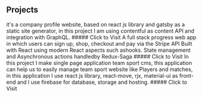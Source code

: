 ## Projects

<ProjectCard title="Company Profile website" link="https://company-profile-website.netlify.app" bg="linear-gradient(0deg, rgba(23,192,235,1) 0%, rgba(126,255,245,1) 100%)">
it's a company profile website, based on react js library and gatsby as a static site generator, in this project I am using contentful as content API and integration with GraphQL. 
##### Click to Visit
</ProjectCard>


<ProjectCard title="Bring Da Outfits" link="https://react-ecom-live.herokuapp.com" bg="linear-gradient(0deg, rgba(255,242,0,1) 0%, rgba(255,175,64,1) 100%)">
A full stack progress web app in which users can sign up, shop, checkout and pay via the Stripe API Built with React using modern React aspects such ashooks. State management and Asynchronous actions handledby Redux-Saga 
##### Click to Visit
</ProjectCard>

<ProjectCard title="Sport Team CMS" link="https://sport-team-cms.web.app" bg="linear-gradient(0deg, rgba(255,56,56,1) 0%, rgba(255,204,204,1) 100%)">
In this project I make single page application team sport cms, this application can help us to easily manage team sport website like Players and matches, in this application I use react js library, react-move, rjx, material-ui as front-end and I use firebase for database, storage and hosting. 
##### Click to Visit </ProjectCard>

